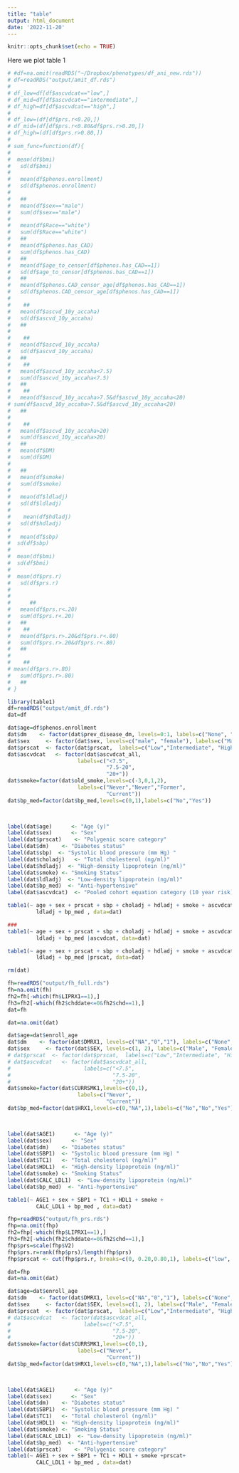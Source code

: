 ```yaml
---
title: "table"
output: html_document
date: '2022-11-20'
---
```


```r
knitr::opts_chunk$set(echo = TRUE)
```

Here we plot table 1

```r
# #df=na.omit(readRDS("~/Dropbox/phenotypes/df_ani_new.rds"))
# df=readRDS("output/amit_df.rds")
# 
# df_low=df[df$ascvdcat=="low",]
# df_mid=df[df$ascvdcat=="intermediate",]
# df_high=df[df$ascvdcat=="high",]
# 
# df_low=(df[df$prs.r<0.20,])
# df_mid=(df[df$prs.r<0.80&df$prs.r>0.20,])
# df_high=(df[df$prs.r>0.80,])
# 
# sum_func=function(df){
#   
#  mean(df$bmi)
#   sd(df$bmi)
#   
#   mean(df$phenos.enrollment)
#   sd(df$phenos.enrollment)
#   
#   ##
#   mean(df$sex=="male")
#   sum(df$sex=="male")
#   
#   mean(df$Race=="white")
#   sum(df$Race=="white")
#   ##
#   mean(df$phenos.has_CAD)
#   sum(df$phenos.has_CAD)
#   ##
#   mean(df$age_to_censor[df$phenos.has_CAD==1])
#   sd(df$age_to_censor[df$phenos.has_CAD==1])
#   ##
#   mean(df$phenos.CAD_censor_age[df$phenos.has_CAD==1])
#   sd(df$phenos.CAD_censor_age[df$phenos.has_CAD==1])
#   
#    ##
#   mean(df$ascvd_10y_accaha)
#   sd(df$ascvd_10y_accaha)
#   ##
#   
#    ##
#   mean(df$ascvd_10y_accaha)
#   sd(df$ascvd_10y_accaha)
#   ##
#    ##
#   mean(df$ascvd_10y_accaha<7.5)
#   sum(df$ascvd_10y_accaha<7.5)
#   ##
#    ##
#   mean(df$ascvd_10y_accaha>7.5&df$ascvd_10y_accaha<20)
# sum(df$ascvd_10y_accaha>7.5&df$ascvd_10y_accaha<20)
#   ##
# 
#    ##
#   mean(df$ascvd_10y_accaha>20)
#   sum(df$ascvd_10y_accaha>20)
#   ##
#   mean(df$DM)
#   sum(df$DM)
#   
#   ##
#   mean(df$smoke)
#   sum(df$smoke)
#   
#   mean(df$ldladj)
#   sd(df$ldladj)
#   
#    mean(df$hdladj)
#   sd(df$hdladj)
#   
#   mean(df$sbp)
#  sd(df$sbp)
#  
#  mean(df$bmi)
#  sd(df$bmi)
#  
#  mean(df$prs.r)
#   sd(df$prs.r)
#   
#   
#      ##
#   mean(df$prs.r<.20)
#   sum(df$prs.r<.20)
#   ##
#    ##
#   mean(df$prs.r>.20&df$prs.r<.80)
#   sum(df$prs.r>.20&df$prs.r<.80)
#   ##
# 
#    ##
# mean(df$prs.r>.80)
#   sum(df$prs.r>.80)
#   ##
# }
```

```r
library(table1)
df=readRDS("output/amit_df.rds")
dat=df

dat$age=df$phenos.enrollment
dat$dm    <- factor(dat$prev_disease_dm, levels=0:1, labels=c("None", "Diabetes Mellitus"))
dat$sex     <- factor(dat$sex, levels=c("male", "female"), labels=c("Male", "Female"))
dat$prscat  <- factor(dat$prscat,  labels=c("Low","Intermediate", "High"))
dat$ascvdcat   <- factor(dat$ascvdcat_all,
                      labels=c("<7.5",
                               "7.5-20",
                               "20+"))
dat$smoke=factor(dat$old_smoke,levels=c(-3,0,1,2),
                      labels=c("Never","Never","Former",
                               "Current"))
dat$bp_med=factor(dat$bp_med,levels=c(0,1),labels=c("No","Yes"))

                               

label(dat$age)      <- "Age (y)"
label(dat$sex)      <- "Sex"
label(dat$prscat)    <- "Polygenic score category"
label(dat$dm)    <- "Diabetes status"
label(dat$sbp)  <- "Systolic blood pressure (mm Hg) "
label(dat$choladj)   <- "Total cholesterol (ng/ml)"
label(dat$hdladj)  <- "High-density lipoprotein (ng/ml)"
label(dat$smoke) <- "Smoking Status"
label(dat$ldladj)  <- "Low-density lipoprotein (ng/ml)"
label(dat$bp_med)  <- "Anti-hypertensive"
label(dat$ascvdcat)  <- "Pooled cohort equation category (10 year risk)"

table1(~ age + sex + prscat + sbp + choladj + hdladj + smoke + ascvdcat+
         ldladj + bp_med , data=dat)
```

```r
###
table1(~ age + sex + prscat + sbp + choladj + hdladj + smoke + ascvdcat+
         ldladj + bp_med |ascvdcat, data=dat)

```


```r
table1(~ age + sex + prscat + sbp + choladj + hdladj + smoke + ascvdcat+
         ldladj + bp_med |prscat, data=dat)
```


```r
rm(dat)

fh=readRDS("output/fh_full.rds")
fh=na.omit(fh)
fh2=fh[-which(fh$LIPRX1==1),]
fh3=fh2[-which(fh2$chddate<=0&fh2$chd==1),]
dat=fh

dat=na.omit(dat)

dat$age=dat$enroll_age
dat$dm    <- factor(dat$DMRX1, levels=c("NA","0","1"), labels=c("None","None","Diabetes Mellitus"))
dat$sex     <- factor(dat$SEX, levels=c(1, 2), labels=c("Male", "Female"))
# dat$prscat  <- factor(dat$prscat,  labels=c("Low","Intermediate", "High"))
# dat$ascvdcat   <- factor(dat$ascvdcat_all,
#                       labels=c("<7.5",
#                                "7.5-20",
#                                "20+"))
dat$smoke=factor(dat$CURRSMK1,levels=c(0,1),
                      labels=c("Never",
                               "Current"))
dat$bp_med=factor(dat$HRX1,levels=c(0,"NA",1),labels=c("No","No","Yes"))

                               

label(dat$AGE1)      <- "Age (y)"
label(dat$sex)      <- "Sex"
label(dat$dm)    <- "Diabetes status"
label(dat$SBP1)  <- "Systolic blood pressure (mm Hg) "
label(dat$TC1)   <- "Total cholesterol (ng/ml)"
label(dat$HDL1)  <- "High-density lipoprotein (ng/ml)"
label(dat$smoke) <- "Smoking Status"
label(dat$CALC_LDL1)  <- "Low-density lipoprotein (ng/ml)"
label(dat$bp_med)  <- "Anti-hypertensive"

table1(~ AGE1 + sex + SBP1 + TC1 + HDL1 + smoke +
         CALC_LDL1 + bp_med , data=dat)

```


```r

fhp=readRDS("output/fh_prs.rds")
fhp=na.omit(fhp)
fh2=fhp[-which(fhp$LIPRX1==1),]
fh3=fh2[-which(fh2$chddate<=0&fh2$chd==1),]
fhp$prs=scale(fhp$V2)
fhp$prs.r=rank(fhp$prs)/length(fhp$prs)
fhp$prscat <- cut(fhp$prs.r, breaks=c(0, 0.20,0.80,1), labels=c("low", "intermediate","high"))

dat=fhp
dat=na.omit(dat)

dat$age=dat$enroll_age
dat$dm    <- factor(dat$DMRX1, levels=c("NA","0","1"), labels=c("None","None","Diabetes Mellitus"))
dat$sex     <- factor(dat$SEX, levels=c(1, 2), labels=c("Male", "Female"))
dat$prscat  <- factor(dat$prscat,  labels=c("Low","Intermediate", "High"))
# dat$ascvdcat   <- factor(dat$ascvdcat_all,
#                       labels=c("<7.5",
#                                "7.5-20",
#                                "20+"))
dat$smoke=factor(dat$CURRSMK1,levels=c(0,1),
                      labels=c("Never",
                               "Current"))
dat$bp_med=factor(dat$HRX1,levels=c(0,"NA",1),labels=c("No","No","Yes"))

                               

label(dat$AGE1)      <- "Age (y)"
label(dat$sex)      <- "Sex"
label(dat$dm)    <- "Diabetes status"
label(dat$SBP1)  <- "Systolic blood pressure (mm Hg) "
label(dat$TC1)   <- "Total cholesterol (ng/ml)"
label(dat$HDL1)  <- "High-density lipoprotein (ng/ml)"
label(dat$smoke) <- "Smoking Status"
label(dat$CALC_LDL1)  <- "Low-density lipoprotein (ng/ml)"
label(dat$bp_med)  <- "Anti-hypertensive"
label(dat$prscat)    <- "Polygenic score category"
table1(~ AGE1 + sex + SBP1 + TC1 + HDL1 + smoke +prscat+
         CALC_LDL1 + bp_med , data=dat)
```


